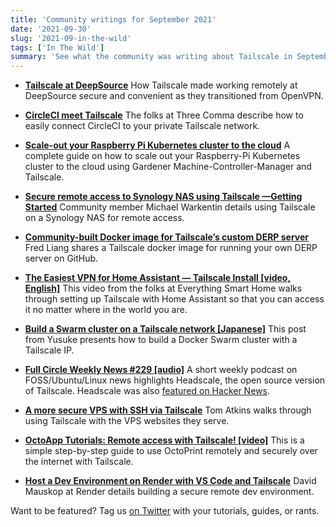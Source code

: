 ```yaml
---
title: 'Community writings for September 2021'
date: '2021-09-30'
slug: '2021-09-in-the-wild'
tags: ['In The Wild']
summary: 'See what the community was writing about Tailscale in September 2021 '
---
```


<NewsletterRepublishing />

- [**Tailscale at DeepSource**](https://deepsource.io/blog/tailscale-at-deepsource/)
  How Tailscale made working remotely at DeepSource secure and convenient as they transitioned from OpenVPN.

- [**CircleCI meet Tailscale**](https://blog.threecomma.io/circleci-meet-tailscale)
  The folks at Three Comma describe how to easily connect CircleCI to your private Tailscale network.

- [**Scale-out your Raspberry Pi Kubernetes cluster to the cloud**](https://nativecloud.dev/scale-out-your-raspberry-pi-k3s-cluster-to-the-cloud/)
  A complete guide on how to scale out your Raspberry-Pi Kubernetes cluster to the cloud using Gardener Machine-Controller-Manager and Tailscale.

- [**Secure remote access to Synology NAS using Tailscale —Getting Started**](https://mwarkentin.medium.com/secure-remote-access-to-synology-nas-using-tailscale-getting-started-6cba7a0dbb7c)
  Community member Michael Warkentin details using Tailscale on a Synology NAS for remote access.

- [**Community-built Docker image for Tailscale’s custom DERP server**](https://github.com/fredliang44/derper-docker)
  Fred Liang shares a Tailscale docker image for running your own DERP server on GitHub.

- [**The Easiest VPN for Home Assistant — Tailscale Install \[video, English\]**](https://www.youtube.com/watch?v=5rFWcukwCzU)
  This video from the folks at Everything Smart Home walks through setting up Tailscale with Home Assistant so that you can access it no matter where in the world you are.

- [**Build a Swarm cluster on a Tailscale network \[Japanese\]**](https://blog.bridgey.dev/2021/09/19/docker-swarm-with-tailscale/)
  This post from Yusuke presents how to build a Docker Swarm cluster with a Tailscale IP.

- [**Full Circle Weekly News #229 \[audio\]**](https://fullcirclemagazine.org/podcast/full-circle-weekly-news-229/)
  A short weekly podcast on FOSS/Ubuntu/Linux news highlights Headscale, the open source version of Tailscale. Headscale was also [featured on Hacker News](https://news.ycombinator.com/item?id=28572013).

- [**A more secure VPS with SSH via Tailscale**](https://www.keybits.net/blog/a-more-secure-vps-with-ssh-via-tailscale)
  Tom Atkins walks through using Tailscale with the VPS websites they serve.

- [**OctoApp Tutorials: Remote access with Tailscale! \[video\]**](https://www.youtube.com/watch?v=2Ox1JJEEYoU)
  This is a simple step-by-step guide to use OctoPrint remotely and securely over the internet with Tailscale.

- [**Host a Dev Environment on Render with VS Code and Tailscale**](https://render.com/blog/host-a-dev-environment-on-render-with-vs-code-and-tailscale)
  David Mauskop at Render details building a secure remote dev environment.

Want to be featured? Tag us [on Twitter](https://twitter.com/tailscale) with your tutorials, guides, or rants.
